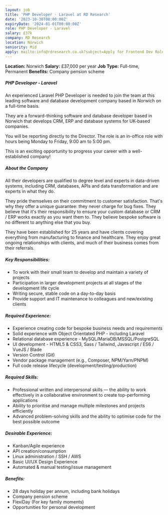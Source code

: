 ```yaml
---
layout: job
title: 'PHP Developer - Laravel at RD Research'
date: '2023-10-30T08:00:00Z'
expiryDate: '2024-01-01T00:00:00Z'
role: PHP Developer - Laravel
salary: £37k
company: RD Research
location: Norwich
seniority: Mid
apply: mailto:info@rdresearch.co.uk?subject=Apply for Frontend Dev Role at Example Studios
---
```


**Location:** Norwich
**Salary:** £37,000 per year
**Job Type:** Full-time, Permanent
**Benefits:** Company pension scheme

##### PHP Developer - Laravel

An experienced Laravel PHP Developer is needed to join the team at this leading software and database development company based in Norwich on a full-time basis.

They are a forward-thinking software and database developer based in Norwich that develops CRM, ERP and database systems for UK-based companies.

You will be reporting directly to the Director. The role is an in-office role with hours being Monday to Friday, 9:00 am to 5:00 pm.

This is an exciting opportunity to progress your career with a well-established company!

##### About the Company

All their developers are qualified to degree level and experts in data-driven systems, including CRM, databases, APIs and data transformation and are experts in what they do.

They pride themselves on their commitment to customer satisfaction. That's why they offer a unique guarantee: they never charge for bug fixes. They believe that it's their responsibility to ensure your custom database or CRM / ERP works exactly as you want them to. They believe bespoke software is no different to anything else that you buy.

They have been established for 25 years and have clients covering everything from manufacturing to finance and healthcare. They enjoy great ongoing relationships with clients, and much of their business comes from their referrals.

##### Key Responsibilities:

*	To work with their small team to develop and maintain a variety of projects
*	Participation in larger development projects at all stages of the development life cycle
*	Writing secure, stable code on a day-to-day basis
*	Provide support and IT maintenance to colleagues and new/existing clients

##### Required Experience:

*	Experience creating code for bespoke business needs and requirements
*	Solid experience with Object Orientated PHP - including Laravel
*	Relational database experience - MySQL/MariaDB/MSSQL/PostgreSQL
*	UI development - HTML5 & CSS3, Sass / Tailwind, Javascript / ES6 / VueJS / Blade
*	Version Control (Git)
*	Vendor package management (e.g., Composer, NPM/Yarn/PNPM)
*	Full code release lifecycle (development/testing/production)

##### Required Skills:

*	Professional written and interpersonal skills — the ability to work effectively in a collaborative environment to create top-performing applications
*	Ability to prioritise and manage multiple milestones and projects efficiently
*	Advanced problem-solving skills and the ability to optimise code for the best possible outcome

##### Desirable Experience:

*	Kanban/Agile experience
*	API creation/consumption
*	Linux administration / SSH / AWS
*	Basic UI/UX Design Experience
*	Automated & manual testing/issue management

##### Benefits:

*	28 days holiday per annum, including bank holidays
*	Company pension scheme
*	FlexiDay (For key family moments)
*	Opportunities for personal development

